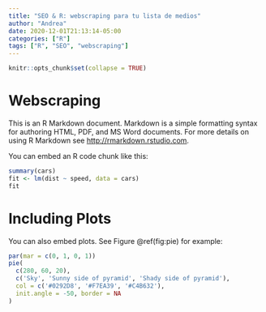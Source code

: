 ```yaml
---
title: "SEO & R: webscraping para tu lista de medios"
author: "Andrea"
date: 2020-12-01T21:13:14-05:00
categories: ["R"]
tags: ["R", "SEO", "webscraping"]
---
```


```r
knitr::opts_chunk$set(collapse = TRUE)
```

# Webscraping

This is an R Markdown document. Markdown is a simple formatting syntax for authoring HTML, PDF, and MS Word documents. For more details on using R Markdown see <http://rmarkdown.rstudio.com>.

You can embed an R code chunk like this:

```r
summary(cars)
fit <- lm(dist ~ speed, data = cars)
fit
```

# Including Plots

You can also embed plots. See Figure \@ref(fig:pie) for example:

```r
par(mar = c(0, 1, 0, 1))
pie(
  c(280, 60, 20),
  c('Sky', 'Sunny side of pyramid', 'Shady side of pyramid'),
  col = c('#0292D8', '#F7EA39', '#C4B632'),
  init.angle = -50, border = NA
)
```
